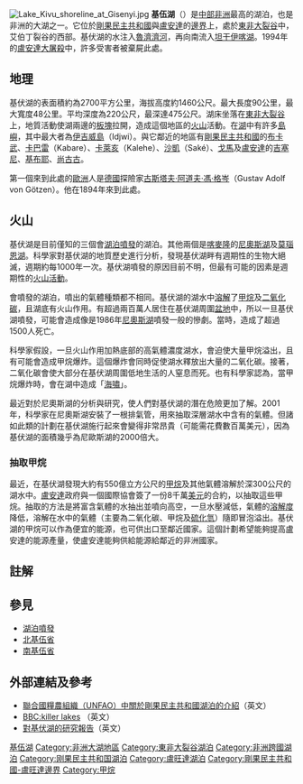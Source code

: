 {{Not|基伍}}
{{Infobox_lake
|湖泊名稱 = 基伏湖
|湖泊照片 = LakeKivu satellite.jpg
|湖泊照片標題 = 基伏湖的衛星影像（by NASA）
|測深圖 =
|測深圖標題 =
|湖泊所在地 =
|座標 = {{coord|2|0|S|29|0|E|type:waterbody|display=inline,title}}
|湖泊類別 = [[東非大裂谷湖泊|裂谷湖泊]]
|流入 =
|流出 = [[魯濟濟河|魯濟濟河]]
|集水區面積 =
|集水區國家 = [[剛果民主共和國|剛果民主共和國]]、[[盧安達|盧安達]]
|湖泊長度 =
|湖泊闊度 =
|湖泊面積 = 2,700 km²<ref name=Columbia>[http://www.bartleby.com/65/ki/KivuLak.html Kivu, lake, Congo and Rwanda] {{webarchive|url=https://web.archive.org/web/20060109102627/http://www.bartleby.com/65/ki/KivuLak.html |date=2006-01-09 }}, [[Columbia_Encyclopedia|Columbia Encyclopedia]] , Sixth Edition.  2001-05.</ref>
|平均深度 =
|最深深度 = 480 m
|水體體積 = 500 km³
|湖水停留時間 =
|湖岸線長度 =
|海拔高度 = 1,460 m
|湖中島嶼 = [[Idjwi|Idjwi]]
|湖邊城鎮 = 剛果[[戈马|戈马]]<br />剛果[[布卡武|布卡武]]<br />盧安達[[基布耶|基布耶]]<br />盧安達[[尚古古|尚古古]]
}}
[[File:Lake_Kivu_shoreline_at_Gisenyi.jpg|right]]
'''基伍湖'''（{{lang-fr|'''Lac Kivu'''}}）是[[中部非洲|中部非洲]]最高的湖泊，也是非洲的大湖之一。它位於[[剛果民主共和國|剛果民主共和國]]與[[盧安達|盧安達]]的[[國界|邊界]]上，處於[[東非大裂谷|東非大裂谷]]中，艾伯丁裂谷的西部。基伏湖的水注入[[魯濟濟河|魯濟濟河]]，再向南流入[[坦干伊喀湖|坦干伊喀湖]]。1994年的[[盧安達大屠殺|盧安達大屠殺]]中，許多受害者被棄屍此處。

==地理==

基伏湖的表面積約為2700平方公里，海拔高度約1460公尺。最大長度90公里，最大寬度48公里。平均深度為220公尺，最深達475公尺。湖床坐落在[[東非大裂谷|東非大裂谷]]上，地質活動使湖兩邊的[[板塊|板塊]]拉開，造成這個地區的[[火山|火山]]活動。在[[湖|湖]]中有許多[[島嶼|島嶼]]，其中最大者為[[伊吉威島|伊吉威島]]（Idjwi）。與它鄰近的地區有[[剛果民主共和國|剛果民主共和國]]的[[布卡武|布卡武]]、[[卡巴雷|卡巴雷]]（Kabare）、[[卡萊亥|卡萊亥]]（Kalehe）、[[沙凱|沙凱]]（Saké）、[[戈馬|戈馬]]及[[盧安達|盧安達]]的[[吉塞尼|吉塞尼]]、[[基布耶|基布耶]]、[[尚古古|尚古古]]。

第一個來到此處的[[歐洲|歐洲]]人是[[德國|德國]]探險家[[古斯塔夫·阿道夫·馮·格岑|古斯塔夫·阿道夫·馮·格岑]]（Gustav Adolf von Götzen）。他在1894年來到此處。

==火山==
基伏湖是目前僅知的三個會[[湖泊噴發|湖泊噴發]]的湖泊。其他兩個是[[喀麥隆|喀麥隆]]的[[尼奧斯湖|尼奧斯湖]]及[[莫瑙恩湖|莫瑙恩湖]]。科學家對基伏湖的地質歷史進行分析，發現基伏湖畔有週期性的生物大絕滅，週期約每1000年一次。基伏湖噴發的原因目前不明，但最有可能的因素是週期性的[[火山|火山活動]]。

會噴發的湖泊，噴出的氣體種類都不相同。基伏湖的湖水中[[溶解|溶解]]了[[甲烷|甲烷]]及[[二氧化碳|二氧化碳]]，且湖底有火山作用。有超過兩百萬人居住在基伏湖周圍[[盆地|盆地]]中，所以一旦基伏湖噴發，可能會造成像是1986年[[尼奧斯湖|尼奧斯湖]]噴發一般的慘劇。當時，造成了超過1500人死亡。

科學家假設，一旦火山作用加熱底部的高氣體濃度湖水，會迫使大量甲烷溢出，且有可能會造成甲烷爆炸。這個爆炸會同時促使湖水釋放出大量的二氧化碳。接著，二氧化碳會使大部分在基伏湖周圍低地生活的人窒息而死。也有科學家認為，當甲烷爆炸時，會在湖中造成「[[海嘯|海嘯]]」。

最近對於尼奧斯湖的分析與研究，使人們對基伏湖的潛在危險更加了解。2001年，科學家在尼奧斯湖安裝了一根排氣管，用來抽取深層湖水中含有的氣體。但諸如此類的計劃在基伏湖施行起來會變得非常昂貴（可能需花費數百萬美元），因為基伏湖的面積幾乎為尼歐斯湖的2000倍大。

===抽取甲烷===
最近，在基伏湖發現大約有550億立方公尺的[[甲烷|甲烷]]及其他氣體溶解於深300公尺的湖水中。[[盧安達|盧安達]]政府與一個國際協會簽了一份8千萬[[美元|美元]]的合約，以抽取這些甲烷。抽取的方法是將富含氣體的水抽出並噴向高空，一旦水壓減低，氣體的[[溶解度|溶解度]]降低，溶解在水中的氣體（主要為二氧化碳、甲烷及[[硫化氫|硫化氫]]）隨即冒泡溢出。基伏湖的甲烷可以作為便宜的能源，也可供出口至鄰近國家。這個計劃希望能夠提高盧安達的能源產量，使盧安達能夠供給能源給鄰近的非洲國家。

==註解==
{{reflist}}

==參見==
* [[湖泊噴發|湖泊噴發]]
* [[北基伍省|北基伍省]]
* [[南基伍省|南基伍省]]

==外部連結及參考==
* [http://www.fao.org/fi/fcp/en/COD/BODY.HTM 聯合國糧農組織（UNFAO）中關於剛果民主共和國湖泊的介紹]{{Wayback|url=http://www.fao.org/fi/fcp/en/COD/BODY.HTM |date=20080314015746 }}（英文）
* [http://www.bbc.co.uk/science/horizon/2001/killerlakestrans.shtml BBC:killer lakes] {{Wayback|url=http://www.bbc.co.uk/science/horizon/2001/killerlakestrans.shtml |date=20200205143914 }}（英文）
* [https://www.webcitation.org/5a959OdA1?url=http://www.eawag.ch/research_e/apec/Scripts/Lorke_publication_lake_kivu_2002.pdf 對基伏湖的研究報告]（英文）

{{African Great Lakes}}

{{Authority control}}
{{DEFAULTSORT:Kivy}}
[[Category:基伍湖|]]
[[Category:非洲大湖地區|Category:非洲大湖地區]]
[[Category:東非大裂谷湖泊|Category:東非大裂谷湖泊]]
[[Category:非洲跨國湖泊|Category:非洲跨國湖泊]]
[[Category:刚果民主共和国湖泊|Category:刚果民主共和国湖泊]]
[[Category:盧旺達湖泊|Category:盧旺達湖泊]]
[[Category:剛果民主共和國-盧旺達邊界|Category:剛果民主共和國-盧旺達邊界]]
[[Category:甲烷|Category:甲烷]]
